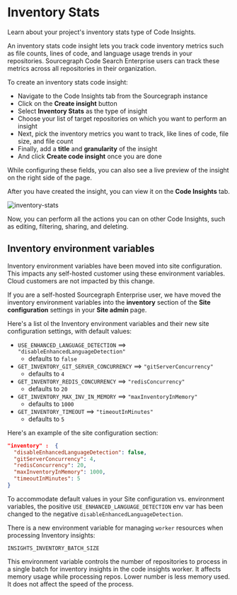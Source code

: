 # Inventory Stats

<p type="subtitle">Learn about your project's inventory stats type of Code Insights.</p>

An inventory stats code insight lets you track code inventory metrics such as file counts, lines of code, and language usage trends in your repositories. Sourcegraph Code Search Enterprise users can track these metrics across all repositories in their organization.

To create an inventory stats code insight:

- Navigate to the Code Insights tab from the Sourcegraph instance
- Click on the **Create insight** button
- Select **Inventory Stats** as the type of insight
- Choose your list of target repositories on which you want to perform an insight
- Next, pick the inventory metrics you want to track, like lines of code, file size, and file count
- Finally, add a **title** and **granularity** of the insight
- And click **Create code insight** once you are done

While configuring these fields, you can also see a live preview of the insight on the right side of the page.

After you have created the insight, you can view it on the **Code Insights** tab.

![inventory-stats](https://storage.googleapis.com/sourcegraph-assets/Docs/inventory-stats-insights-0625.png)

Now, you can perform all the actions you can on other Code Insights, such as editing, filtering, sharing, and deleting.

## Inventory environment variables

<Callout type="note">Inventory environment variables have been moved into site configuration. This impacts any self-hosted customer using these environment variables. Cloud customers are not impacted by this change.</Callout>

If you are a self-hosted Sourcegraph Enterprise user, we have moved the inventory environment variables into the **inventory** section of the **Site configuration** settings in your **Site admin** page.

Here's a list oI the Inventory environment variables and their new site configuration settings, with default values:

- `USE_ENHANCED_LANGUAGE_DETECTION` ==> `"disableEnhancedLanguageDetection"`
  - defaults to `false`
- `GET_INVENTORY_GIT_SERVER_CONCURRENCY` ==> `"gitServerConcurrency"`
  - defaults to  `4`
- `GET_INVENTORY_REDIS_CONCURRENCY` ==> `"redisConcurrency"`
  - defaults to `20`
- `GET_INVENTORY_MAX_INV_IN_MEMORY` ==> `"maxInventoryInMemory"`
  - defaults to `1000`
- `GET_INVENTORY_TIMEOUT` ==> `"timeoutInMinutes"`
  - defaults to `5`

Here's an example of the site configuration section:

```json
"inventory" :  {
  "disableEnhancedLanguageDetection": false,
  "gitServerConcurrency": 4,
  "redisConcurrency": 20,
  "maxInventoryInMemory": 1000,
  "timeoutInMinutes": 5
}
```

<Callout type="info">To accommodate default values in your Site configuration vs. environment variables, the positive `USE_ENHANCED_LANGUAGE_DETECTION` env var has been changed to the negative `disableEnhancedLanguageDetection`.</Callout>

There is a new environment variable for managing `worker` resources when processing Inventory insights:

```
INSIGHTS_INVENTORY_BATCH_SIZE
```

This environment variable controls the number of repositories to process in a single batch for inventory insights in the code insights worker. It affects memory usage while processing repos. Lower number is less memory used. It does not affect the speed of the process.